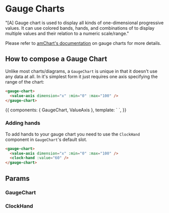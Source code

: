 
<Meta title="amCharts/GaugeCharts" component={GaugeChart} />

# Gauge Charts

<Description of={GaugeChart} />

"[A] Gauge chart is used to display all kinds of one-dimensional progressive values. It can use colored bands, hands, and combinations of to display multiple values and their relation to a numeric scale/range."

Please refer to [amChart's documentation](https://www.amcharts.com/docs/v4/chart-types/gauge-chart/) on gauge charts for more details.

## How to compose a Gauge Chart

Unlike most charts/diagrams, a `GaugeChart` is unique in that it doesn't use any data at all. In it's simplest form it just requires one axis specifying the range of the chart:

```html
<gauge-chart>
  <value-axis dimension="x" :min="0" :max="100" />
</gauge-chart>
```

<Preview>
  <Story name="Documentation" inline={true}>
    {{
      components: { GaugeChart, ValueAxis },
      template: `
        <gauge-chart>
            <value-axis dimension="x" :min="0" :max="100"/>
        </gauge-chart>
  `,
    }}
  </Story>
</Preview>

### Adding hands

To add hands to your gauge chart you need to use the `ClockHand` component in `GaugeChart`'s default slot.

```html
<gauge-chart>
  <value-axis dimension="x" :min="0" :max="100" />
  <clock-hand :value="60" />
</gauge-chart>
```

## Params

### GaugeChart

<Props of={GaugeChart} />

### ClockHand

<Props of={ClockHand} />
